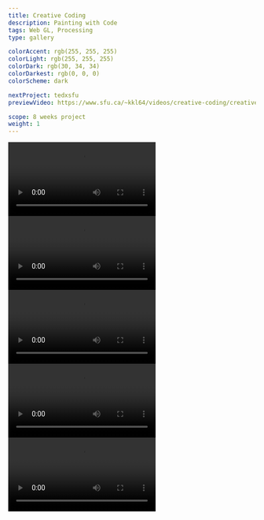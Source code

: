 ```yaml
---
title: Creative Coding
description: Painting with Code
tags: Web GL, Processing
type: gallery

colorAccent: rgb(255, 255, 255)
colorLight: rgb(255, 255, 255)
colorDark: rgb(30, 34, 34)
colorDarkest: rgb(0, 0, 0)
colorScheme: dark

nextProject: tedxsfu
previewVideo: https://www.sfu.ca/~kkl64/videos/creative-coding/creative-coding-experiments-cover.mp4

scope: 8 weeks project
weight: 1
---
```


<Spacer />

<LayoutFull>
  <Video
    src="https://www.sfu.ca/~kkl64/videos/creative-coding/touchpoint.mp4"
    width={2780}
    height={1630}
    preload="auto"
  >
    <Caption
      label="1"
      text="Landing page WebGL shader for Touchpoint conference."
      wideSpacing
    />
  </Video>
</LayoutFull>

<LayoutFull>
  <Video
    src="https://www.sfu.ca/~kkl64/videos/creative-coding/fluid.mp4"
    width={2780}
    height={1630}
    preload="auto"
  >
    <Caption
      label="2"
      text="Shader experiment: Stylised fluid simulation WebGL."
      wideSpacing
    />
  </Video>
</LayoutFull>

<LayoutFull>
  <Video
    src="https://www.sfu.ca/~kkl64/videos/creative-coding/shooter.mp4"
    width={2780}
    height={1630}
    preload="auto"
  >
    <Caption
      label="3"
      text="A passion project space shooter written in processing with unique physics and particle system. ✨ We love camera shakes and particle effects ✨"
      wideSpacing
    />
  </Video>
</LayoutFull>

<LayoutFull>
  <Video
    src="https://www.sfu.ca/~kkl64/videos/creative-coding/generative-pattern.mp4"
    width={2780}
    height={1630}
    preload="auto"
  >
    <Caption
      label="4"
      text="A procedural grid based pattern generator that is extensible by code. Written in Typescript and React using HTML Canvas API"
      wideSpacing
    />
  </Video>
</LayoutFull>

<LayoutFull extraMargin>
  <Video
    src="https://www.sfu.ca/~kkl64/videos/creative-coding/game-engine.mp4"
    width={2780}
    height={1630}
    preload="auto"
  >
    <Caption
      label="5"
      text="A game engine project working with my comp-sci brother after he took a graphics rendering course. My first time working with WebGL."
      wideSpacing
      overlay={false}
      topPadding
    />
  </Video>
</LayoutFull>
